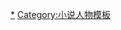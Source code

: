 {{红楼梦}}
{{navbox
| name      = 金陵十二钗
| title     = [[金陵十二钗|<span style=color:#FFFFFF>金陵十二钗</span>]]
| titlestyle = background:#DD001A; color:#FFFFFF;
| groupstyle = background:#FFB6C1
| listclass = hlist
| group1 = 正册
| list1  = 
* [[林黛玉]]
* [[薛寶釵]]
* [[賈元春]]
* [[賈探春]]
* [[史湘雲]]
* [[妙玉]]
* [[賈迎春]]
* [[賈惜春]]
* [[王熙鳳]]
* [[賈巧姐]]
* [[李紈]]
* [[秦可卿]]
| group2 = 副册
| list2  = 
* [[香菱]]
| group3 = 又副册
| list3  = 
* [[晴雯]]
* [[襲人]]
}}<noinclude>

{{collapsible option}}

[[Category:金陵十二钗|*]]
[[Category:小说人物模板]]
</noinclude>